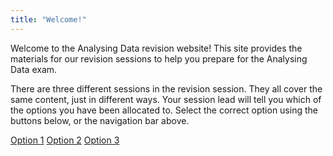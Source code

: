 ```yaml
---
title: "Welcome!"
---
```


Welcome to the Analysing Data revision website! This site provides the materials for our revision sessions to help you prepare for the Analysing Data exam.

There are three different sessions in the revision session. They all cover the same content, just in different ways. Your session lead will tell you which of the options you have been allocated to. Select the correct option using the buttons below, or the navigation bar above.

<!-- <a href="https://and-revision.netlify.app/opt1/wyg1"><button class="button">Option 1</button></a> -->

<!-- <a href="https://and-revision.netlify.app/opt2/wyg2"><button class="button middle" style="float: center;">Option 2</button></a> -->

<!-- <a href="https://and-revision.netlify.app/opt3/wyg3"><button class="button right">Option 3</button></a> -->



::: button-container
<a href="https://and-revision.netlify.app/opt1/wyg1" class="button left">Option 1</a> <a href="https://and-revision.netlify.app/opt2/wyg2" class="button center">Option 2</a> <a href="https://and-revision.netlify.app/opt3/wyg3" class="button right">Option 3</a>
:::
